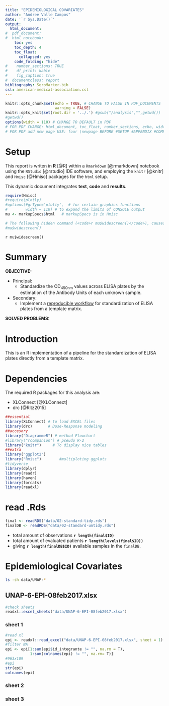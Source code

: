```yaml
---
title: "EPIDEMIOLOGICAL COVARIATES"
author: "Andree Valle Campos"
date: '`r Sys.Date()`'
output: 
  html_document:
#  pdf_document:
#  html_notebook:
    toc: yes
    toc_depth: 4
    toc_float:
      collapsed: yes
    code_folding: "hide"
#    number_sections: TRUE
#    df_print: kable
#    fig_caption: true
#  documentclass: report
bibliography: SeroMarker.bib
csl: american-medical-association.csl
---
```


```r
knitr::opts_chunk$set(echo = TRUE, # CHANGE TO FALSE IN PDF_DOCUMENTS
                      warning = FALSE) 
knitr::opts_knit$set(root.dir = '../.') #gsub("/analysis","",getwd())
#getwd()
options(width = 110) # CHANGE TO DEFAULT in PDF
# FOR PDF CHANGE: html_document, toc_float, number_sections, echo, width
# FOR PDF add new page USE: four \newpage BEFORE #SETUP #APPENDIX #COMPUTER.env #REFERENCES
```

# Setup 

This report is writen in **R** [@R] within a `Rmarkdown` [@rmarkdown] notebook using the `RStudio` [@rstudio] IDE software, and employing the `knitr` [@knitr] and `Hmisc` [@Hmisc] packages for the `html` setup.

This dynamic document integrates **text**, **code** and **results**.

```r
require(Hmisc)
#require(plotly)
#options(#grType='plotly',  # for certain graphics functions
#        width = 110) # to expand the limits of CONSOLE output
mu <- markupSpecs$html   # markupSpecs is in Hmisc

# The following hidden command (<code>r mu$widescreen()</code>), causes the html notebook to use an entire wide screen.
#mu$widescreen()
```
`r mu$widescreen()`

# Summary

**OBJECTIVE:**

* Principal: 
    - Standardize the OD~450nm~ values across ELISA plates by the estimation of the Antibody Units of each unknown sample.

* Secondary:
    - Implement a [reproducible workflow](https://www.ncbi.nlm.nih.gov/pubmed/26776185) for standardization of ELISA plates from a template matrix.

**SOLVED PROBLEMS:**


# Introduction

This is an R implementation of a pipeline for the standardization of ELISA plates directly from a template matrix.


# Dependencies

The required R packages for this analysis are:

+ XLConnect [@XLConnect]
+ drc [@Ritz2015]

```r
##essential
library(XLConnect) # to load EXCEL files
library(drc)       # Dose-Response modeling
##accesory
library("DiagrammeR") # method Flowchart
#library("rcompanion") # pseudo R-2
library("knitr")     # To display nice tables
##extra
library("ggplot2")
library("Rmisc")        #multiploting ggplots
#tidyverse
library(dplyr)
library(readr)
library(haven)
library(forcats)
library(readxl)
```

# read .Rds
```r
final <- readRDS("data/02-standard-tidy.rds")
finalDB <- readRDS("data/02-standard-untidy.rds")
```

- total amount of observations **`r length(final$ID)`**
- total amount of evaluated patients **`r length(levels(final$ID))`**
- giving **`r length(finalDB$ID)`** available samples in the `finalDB`.

# Epidemiological Covariates

```bash
ls -sh data/UNAP-*
```

## UNAP-6-EPI-08feb2017.xlsx
```r
#check sheets
readxl::excel_sheets("data/UNAP-6-EPI-08feb2017.xlsx")
```

### sheet 1
```r
#read xl
epi <- readxl::read_excel("data/UNAP-6-EPI-08feb2017.xlsx", sheet = 1)
#filter NA
epi <- epi[1:sum(epi$id_integrante != "", na.rm = T), 
           1:sum(colnames(epi) != "", na.rm= T)]
#963x109
#epi
str(epi)
colnames(epi)
```

### sheet 2

### sheet 3

